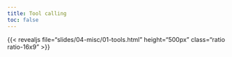 ```yaml
---
title: Tool calling
toc: false
---
```


:::{.column-page-inset-right}

{{< revealjs file="slides/04-misc/01-tools.html" height="500px" class="ratio ratio-16x9" >}}

:::
